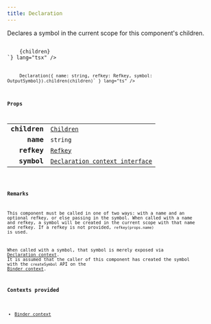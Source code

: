 ```yaml
---
title: Declaration
---
```



Declares a symbol in the current scope for this component's children.

<Tabs syncKey="component-style">
    <TabItem label="jsx">
        <Code code={`import { Declaration } from "@alloy-js/core" 

<Declaration name="string" refkey={Refkey} symbol={OutputSymbol}>
    {children}
</Declaration>`} lang="tsx" />
</TabItem>
<TabItem label="stc">
    <Code code={`import { Declaration } from "@alloy-js/core/stc" 

Declaration({ name: string, refkey: Refkey, symbol: OutputSymbol}).children(children)` } lang="ts" />
</TabItem>
</Tabs>

### Props

<table>
  <tr>
    <td style="text-align: right;font-weight: bold;">children</td>
    <td>
      <Badge text="optional" variant="note" size="small" /> <code><a href="/reference/core/types/children/">Children</a></code>
  
  
  
  
  </td>
  </tr>
  <tr>
    <td style="text-align: right;font-weight: bold;">name</td>
    <td>
      <Badge text="optional" variant="note" size="small" /> <code>string</code>
  
  
  
  
  </td>
  </tr>
  <tr>
    <td style="text-align: right;font-weight: bold;">refkey</td>
    <td>
      <Badge text="optional" variant="note" size="small" /> <code><a href="/reference/core/types/refkey/">Refkey</a></code>
  
  
  
  
  </td>
  </tr>
  <tr>
    <td style="text-align: right;font-weight: bold;">symbol</td>
    <td>
      <Badge text="optional" variant="note" size="small" /> <code><a href="/reference/core/contexts/declaration/">Declaration context interface</a></code>
  
  
  
  
  </td>
  </tr>
</table>

  ### Remarks

This component must be called in one of two ways: with a name and an optional refkey, or else passing in the symbol. When called with a name and refkey, a symbol will be created in the current scope with that name and refkey. If a refkey is not provided, `refkey(props.name)` is used.

When called with a symbol, that symbol is merely exposed via <a href="/reference/core/contexts/declaration/">Declaration context</a>. It is assumed that the caller of this component has created the symbol with the `createSymbol` API on the <a href="/reference/core/contexts/binder/">Binder context</a>.



### Contexts provided


* <a href="/reference/core/contexts/binder/">Binder context</a>

